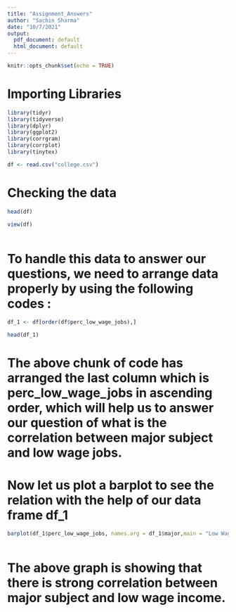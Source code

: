 ---
title: "Assignment_Answers"
author: "Sachin Sharma"
date: "10/7/2021"
output:
  pdf_document: default
  html_document: default
---

```{r setup, include=FALSE}
knitr::opts_chunk$set(echo = TRUE)
```

# Importing Libraries

```{r}
library(tidyr)
library(tidyverse)
library(dplyr)
library(ggplot2)
library(corrgram)
library(corrplot)
library(tinytex)

df <- read.csv("college.csv")
```



# Checking the data 

```{r}

head(df)

view(df)



```


# To handle this data to answer our questions, we need to arrange data properly by using the following codes : 

```{r}

df_1 <- df[order(df$perc_low_wage_jobs),]

head(df_1)

```

# The above chunk of code has arranged the last column which is perc_low_wage_jobs in ascending order, which will help us to answer our question of what is the correlation between major subject and low wage jobs.

# Now let us plot a barplot to see the relation with the help of our data frame df_1


```{r}

barplot(df_1$perc_low_wage_jobs, names.arg = df_1$major,main = "Low Wage Jobs Vs. Major Subject" )



```

# The above graph is showing that there is strong correlation between major subject and low wage income. 

\textcolor{red}{\Large Question: Based on your analysis, would you conclude that there is a significant association between college major category and income?}

\textcolor{blue}{\Large Answer : With the help of the graph , we can say that there is significant association between college major category and income. }



\textcolor{red}{\Large Question : Please type a few sentences describing your results.}

\textcolor{blue}{\Large As we can see with the help of graph that bars are increasing as there is change in the major subjects viz. Computer Science, Mathematics, ......and so on.. We can see that minimum wage salary has been increasing as there is change in major subjects. This graph show us that there is very strong association between College major category and income.  }



```{r}



```




```{r}

```




